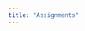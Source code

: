 ```yaml
---
title: "Assignments"
---
```


<!-- The main goals of this class are to help you design, critique, code, and run rigorous, valid, and feasible evaluations of public sector programs. Each type of assignment in this class is designed to help you achieve one or more of these goals. -->


<!-- ## Weekly check-in -->

<!-- Every week, after you finish working through the content, I want to hear about what you learned and what questions you still have. Because the content in this course is flipped, these questions are **crucial** for our weekly in-class discussions. -->

<!-- To encourage engagement with the course content—and to allow me to collect the class's questions each week—you'll need to fill out a short response on iCollege. This should be ≈150 words. That's fairly short: there are ≈250 words on a typical double-spaced page in Microsoft Word (500 when single-spaced).  -->

<!-- These check-ins are **due by noon on the days we have class**. This is so I can look through the responses and start structuring the discussion for the evening's class. -->

<!-- You should answer these two questions each week: -->

<!-- 1. What were the **three (3)** most interesting or exciting things you learned from the session? Why? -->
<!-- 2. What were the **three (3)** muddiest or unclear things from the session this week? What are you still wondering about?     -->

<!-- You can include more than three interesting or muddiest things, but you must include at least three. There should be six easily identifiable things in each check-in: three exciting things and three questions. -->

<!-- I will grade these check-ins using a check system: -->

<!-- - ✔+: (*11.5 points (115%) in gradebook*) Response shows phenomenal thought and engagement with the course content. I will not assign these often. -->
<!-- - ✔: (*10 points (100%) in gradebook*) Response is thoughtful, well-written, and shows engagement with the course content. This is the expected level of performance. -->
<!-- - ✔−: (*5 points (50%) in gradebook*) Response is hastily composed, too short, and/or only cursorily engages with the course content. This grade signals that you need to improve next time. I will hopefully not assign these often. -->

<!-- Notice that is essentially a pass/fail or completion-based system. I'm not grading your writing ability, I'm not counting the exact number of words you're writing, and I'm not looking for encyclopedic citations of every single reading to prove that you did indeed read everything. I'm looking for thoughtful engagement, three interesting things, and three questions. That's all. Do good work and you'll get a ✓. -->

<!-- You will submit these check-ins via iCollege. -->


<!-- ## Problem sets -->

<!-- To practice writing R code, running inferential models, and thinking about causation, you will complete a series of problem sets.  -->

<!-- You need to show that you made a good faith effort to work each question. I will not grade these in detail. The problem sets will be graded using a check system: -->

<!-- - ✔+: (*33 points (110%) in gradebook*) Assignment is 100% completed. Every question was attempted and answered, and most answers are correct. Document is clean and easy to follow. Work is exceptional. I will not assign these often. -->
<!-- - ✔: (*30 points (100%) in gradebook*) Assignment is 70–99% complete and most answers are correct. **This is the expected level of performance.** -->
<!-- - ✔−: (*15 points (50%) in gradebook*) Assignment is less than 70% complete and/or most answers are incorrect. This indicates that you need to improve next time. I will hopefully not asisgn these often. -->

<!-- You may (and should!) work together on the problem sets, but *you must turn in your own answers.* You cannot work in groups of more than **four** people, and you must note who participated in the group in your assignment. -->


<!-- ## Evaluation assignments -->

<!-- For your [final project](/assignment/final-project.qmd), you will conduct a pre-registered evaluation of a social program using synthetic data. To (1) give you practice with the principles of program evaluation, research design, measurement, and causal diagrams, and (2) help you with the foundation of your final project, you will complete a set of four evaluation-related assignments.  -->

<!-- Ideally these will become major sections of your final project. However, there is no requirement that the programs you use in these assignments must be the same as the final project. If, through these assignments, you discover that your initially chosen program is too simple, too complex, too boring, etc., you can change at any time. -->

<!-- These assignments will be graded using a check system: -->

<!-- - ✔+: (*33 points (110%) in gradebook*) Assignment is 100% completed. Every question was attempted and answered, and most answers are correct. Document is clean and easy to follow. Work is exceptional. I will not assign these often. -->
<!-- - ✔: (*30 points (100%) in gradebook*) Assignment is 70–99% complete and most answers are correct. **This is the expected level of performance.** -->
<!-- - ✔−: (*15 points (50%) in gradebook*) Assignment is less than 70% complete and/or most answers are incorrect. This indicates that you need to improve next time. I will hopefully not asisgn these often. -->


<!-- ## Exams -->

<!-- There will be two exams covering (1) program evaluation, design, and causation, and (2) the core statistical tools of program evaluation and causal inference. -->

<!-- You will take these exams online through iCollege. The exams will have a time limit, but you can use notes and readings and [the Google](https://www.youtube.com/watch?v=AQ45fO1uiOQ). You must take the exams on your own though, and not talk to anyone about them. -->


<!-- ## Final project -->

<!-- At the end of the course, you will demonstrate your knowledge of program evaluation and causal inference by completing a final project. -->

<!-- [Complete details for the final project are here.](/assignment/final-project.qmd) -->

<!-- There is no final exam. This project is your final exam. -->
